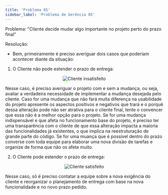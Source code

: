 ```yaml
---
title: 'Problema 05'
sidebar_label: 'Problema de Gerência 05'
---
```


Problema: "Cliente decide mudar algo importante no projeto perto do prazo final"

Resolução: 

- Bem, primeiramente é preciso averiguar dois casos que poderiam acontecer diante da situação:

1. O Cliente não pode estender o prazo de entrega:

<center>

![Cliente insatisfeito](./img/cliente_insatisfeito_resized.jpg)

</center>

Nesse caso, é preciso averiguar o projeto com e sem a mudança, ou seja, avaliar a verdadeira necessidade de implementar a mudança desejada pelo cliente. Caso for uma mudança que não fará muita diferença na usabilidade do projeto apresente os aspectos positivos e negativos que trará e o porquê dessa alteração pode não ser atrativa para o cliente final, tente o convencer que essa não é a melhor opção para o projeto. Se for uma mudança indispensável e que afeta no funcionamento base do projeto, é preciso ter uma transparência com o cliente de que essa alteração impacta a maioria das funcionalidades já existentes, o que implica na reestruturação de grande parte do código. Se for uma muança que é possível dentro do prazo converse com toda equipe para elaborar uma nova divisão de tarefas e organize de forma que não os afete muito.

2. O Cliente pode estender o prazo de entrega:

<center>

![Cliente satisfeito](./img/cliente_satisfeito_resized.png)

</center>
Nesse caso, só é preciso contatar a equipe sobre a nova exigência do cliente e reorganizar o planejamento de entrega com base na nova funcionalidade e no novo prazo pedido.


